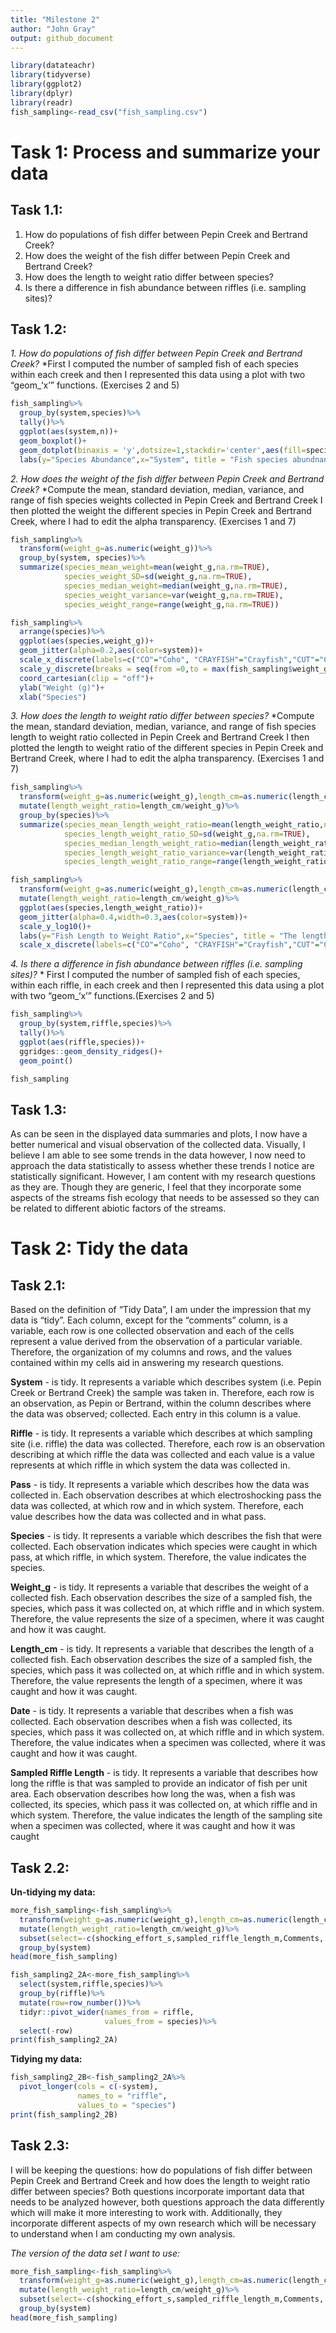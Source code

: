 ```yaml
---
title: "Milestone 2"
author: "John Gray"
output: github_document
---
```

```r
library(datateachr)
library(tidyverse)
library(ggplot2)
library(dplyr)
library(readr)
fish_sampling<-read_csv("fish_sampling.csv")
```

# Task 1: Process and summarize your data 

## Task 1.1:
  1. How do populations of fish differ between Pepin Creek and Bertrand Creek?
  2. How does the weight of the fish differ between Pepin Creek and Bertrand Creek?
  3. How does the length to weight ratio differ between species?
  4. Is there a difference in fish abundance between riffles (i.e. sampling sites)?

## Task 1.2:
  *1. How do populations of fish differ between Pepin Creek and Bertrand Creek?*
    *First I computed the number of sampled fish of each species within each creek and then I represented this data using a plot with two "geom_'x'" functions. (Exercises 2 and 5)
```r
fish_sampling%>%
  group_by(system,species)%>%
  tally()%>%
  ggplot(aes(system,n))+
  geom_boxplot()+
  geom_dotplot(binaxis = 'y',dotsize=1,stackdir='center',aes(fill=species))+
  labs(y="Species Abundance",x="System", title = "Fish species abundnance within Bertrand and Pepin Creek")
```
  *2. How does the weight of the fish differ between Pepin Creek and Bertrand Creek?*
    *Compute the mean, standard deviation, median, variance, and range of fish species weights collected in Pepin Creek and Bertrand Creek I then plotted the weight the different species in Pepin Creek and Bertrand Creek, where I had to edit the alpha transparency. (Exercises 1 and 7)

```r
fish_sampling%>%
  transform(weight_g=as.numeric(weight_g))%>%
  group_by(system, species)%>%
  summarize(species_mean_weight=mean(weight_g,na.rm=TRUE),
            species_weight_SD=sd(weight_g,na.rm=TRUE),
            species_median_weight=median(weight_g,na.rm=TRUE),
            species_weight_variance=var(weight_g,na.rm=TRUE),
            species_weight_range=range(weight_g,na.rm=TRUE))

fish_sampling%>%
  arrange(species)%>%
  ggplot(aes(species,weight_g))+
  geom_jitter(alpha=0.2,aes(color=system))+
  scale_x_discrete(labels=c("CO"="Coho", "CRAYFISH"="Crayfish","CUT"="Cutthroat","RBT"="Steelhead", "LAMP"= "Lamprey","STK"="Stickleback","DAC"="Dace"))+
  scale_y_discrete(breaks = seq(from =0,to = max(fish_sampling$weight_g),by=0.5),expand=c(0,0))+
  coord_cartesian(clip = "off")+
  ylab("Weight (g)")+
  xlab("Species")
```

  *3. How does the length to weight ratio differ between species?*
    *Compute the mean, standard deviation, median, variance, and range of fish species length to weight ratio collected in Pepin Creek and Bertrand Creek I then plotted the length to weight ratio of the different species in Pepin Creek and Bertrand Creek, where I had to edit the alpha transparency. (Exercises 1 and 7) 
```r
fish_sampling%>%
  transform(weight_g=as.numeric(weight_g),length_cm=as.numeric(length_cm))%>%
  mutate(length_weight_ratio=length_cm/weight_g)%>%
  group_by(species)%>%
  summarize(species_mean_length_weight_ratio=mean(length_weight_ratio,na.rm=TRUE),
            species_length_weight_ratio_SD=sd(weight_g,na.rm=TRUE),
            species_median_length_weight_ratio=median(length_weight_ratio,na.rm=TRUE),
            species_length_weight_ratio_variance=var(length_weight_ratio,na.rm=TRUE),
            species_length_weight_ratio_range=range(length_weight_ratio,na.rm=TRUE))

fish_sampling%>%
  transform(weight_g=as.numeric(weight_g),length_cm=as.numeric(length_cm))%>%
  mutate(length_weight_ratio=length_cm/weight_g)%>%
  ggplot(aes(species,length_weight_ratio))+
  geom_jitter(alpha=0.4,width=0.3,aes(color=system))+
  scale_y_log10()+
  labs(y="Fish Length to Weight Ratio",x="Species", title = "The length to weight ratio of fish species within Bertrand and Pepin Creek")+
  scale_x_discrete(labels=c("CO"="Coho", "CRAYFISH"="Crayfish","CUT"="Cutthroat","RBT"="Steelhead", "LAMP"= "Lamprey","STK"="Stickleback","DAC"="Dace","TROUT"="Trout sp."))
```

  *4. Is there a difference in fish abundance between riffles (i.e. sampling sites)?*
    * First I computed the number of sampled fish of each species, within each riffle, in each creek and then I represented this data using a plot with two "geom_'x'" functions.(Exercises 2 and 5)
    
```r
fish_sampling%>%
  group_by(system,riffle,species)%>%
  tally()%>%
  ggplot(aes(riffle,species))+
  ggridges::geom_density_ridges()+
  geom_point()

fish_sampling
```
## Task 1.3:
 As can be seen in the displayed data summaries and plots, I now have a better numerical and visual observation of the collected data. Visually, I believe I am able to see some trends in the data however, I now need to approach the data statistically to assess whether these trends I notice are statistically significant. However, I am content with my research questions as they are. Though they are generic, I feel that they incorporate some aspects of the streams fish ecology that needs to be assessed so they can be related to different abiotic factors of the streams. 
 
# Task 2: Tidy the data

## Task 2.1:
 Based on the definition of "Tidy Data", I am under the impression that my data is "tidy". Each column, except for the "comments" column, is a variable, each row is one collected observation and each of the cells represent a value derived from the observation of a particular variable. Therefore, the organization of my columns and rows, and the values contained within my cells aid in answering my research questions.

**System** - is tidy. It represents a variable which describes system (i.e. Pepin Creek or Bertrand Creek) the sample was taken in.  Therefore, each row is an observation, as Pepin or Bertrand, within the column describes where the data was observed; collected. Each entry in this column is a value. 

**Riffle** - is tidy. It represents a variable which describes at which sampling site (i.e. riffle) the data was collected. Therefore, each row is an observation describing at which riffle the data was collected and each value is a value represents at which riffle in which system the data was collected in. 

**Pass** - is tidy. It represents a variable which describes how the data was collected in. Each observation describes at which electroshocking pass the data was collected, at which row and in which system. Therefore, each value describes how the data was collected and in what pass. 

**Species** - is tidy. It represents a variable which describes the fish that were collected. Each observation indicates which species were caught in which pass, at which riffle, in which system. Therefore, the value indicates the species. 

**Weight_g** - is tidy. It represents a variable that describes the weight of a collected fish. Each observation describes the size of a sampled fish, the species, which pass it was collected on, at which riffle and in which system. Therefore, the value represents the size of a specimen, where it was caught and how it was caught. 

**Length_cm** - is tidy. It represents a variable that describes the length of a collected fish. Each observation describes the size of a sampled fish, the species, which pass it was collected on, at which riffle and in which system. Therefore, the value represents the length of a specimen, where it was caught and how it was caught. 

**Date** - is tidy. It represents a variable that describes when a fish was collected. Each observation describes when a fish was collected, its species, which pass it was collected on, at which riffle and in which system. Therefore, the value indicates when a specimen was collected, where it was caught and how it was caught. 

**Sampled Riffle Length** - is tidy. It represents a variable that describes how long the riffle is that was sampled to provide an indicator of fish per unit area. Each observation describes how long the was, when a fish was collected, its species, which pass it was collected on, at which riffle and in which system. Therefore, the value indicates the length of the sampling site when a specimen was collected, where it was caught and how it was caught

## Task 2.2:
**Un-tidying my data:**
```r
more_fish_sampling<-fish_sampling%>%
  transform(weight_g=as.numeric(weight_g),length_cm=as.numeric(length_cm))%>%
  mutate(length_weight_ratio=length_cm/weight_g)%>%
  subset(select=-c(shocking_effort_s,sampled_riffle_length_m,Comments,...11))%>%
  group_by(system)
head(more_fish_sampling)
```
```r
fish_sampling2_2A<-more_fish_sampling%>%
  select(system,riffle,species)%>%
  group_by(riffle)%>%
  mutate(row=row_number())%>%
  tidyr::pivot_wider(names_from = riffle,
                     values_from = species)%>%
  select(-row)
print(fish_sampling2_2A)
```
**Tidying my data:**
```r
fish_sampling2_2B<-fish_sampling2_2A%>%
  pivot_longer(cols = c(-system),
               names_to = "riffle",
               values_to = "species")
print(fish_sampling2_2B)
```
## Task 2.3:
I will be keeping the questions: how do populations of fish differ between Pepin Creek and Bertrand Creek and how does the length to weight ratio differ between species? Both questions incorporate important data that needs to be analyzed however, both questions approach the data differently which will make it more interesting to work with. Additionally, they incorporate different aspects of my own research which will be necessary to understand when I am conducting my own analysis. 

 *The version of the data set I want to use:*
```r
more_fish_sampling<-fish_sampling%>%
  transform(weight_g=as.numeric(weight_g),length_cm=as.numeric(length_cm))%>%
  mutate(length_weight_ratio=length_cm/weight_g)%>%
  subset(select=-c(shocking_effort_s,sampled_riffle_length_m,Comments,...11))%>%
  group_by(system)
head(more_fish_sampling)
```




